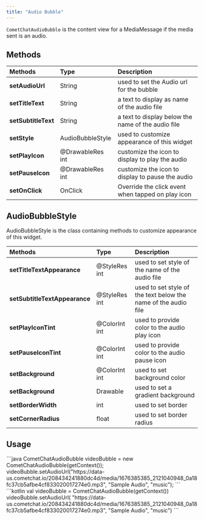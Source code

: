 ```yaml
---
title: "Audio Bubble"
---
```


`CometChatAudioBubble` is the content view for a MediaMessage if the media sent is an audio.

## Methods

| Methods             | Type             | Description                                        |
| :------------------- | :---------------- | :-------------------------------------------------- |
| **setAudioUrl**     | String           | used to set the Audio url for the bubble           |
| **setTitleText**    | String           | a text to display as name of the audio file        |
| **setSubtitleText** | String           | a text to display below the name of the audio file |
| **setStyle**        | AudioBubbleStyle | used to customize appearance of this widget        |
| **setPlayIcon**     | @DrawableRes int | customize the icon to display to play the audio    |
| **setPauseIcon**    | @DrawableRes int | customize the icon to display to pause the audio   |
| **setOnClick**      | OnClick          | Override the click event when tapped on play icon  |

## AudioBubbleStyle

AudioBubbleStyle is the class containing methods to customize appearance of this widget.

| Methods                       | Type          | Description                                                    |
| :----------------------------- | :------------- | :-------------------------------------------------------------- |
| **setTitleTextAppearance**    | @StyleRes int | used to set style of the name of the audio file                |
| **setSubtitleTextAppearance** | @StyleRes int | used to set style of the text below the name of the audio file |
| **setPlayIconTint**           | @ColorInt int | used to provide color to the audio play icon                   |
| **setPauseIconTint**          | @ColorInt int | used to provide color to the audio pause icon                  |
| **setBackground**             | @ColorInt int | used to set background color                                   |
| **setBackground**             | Drawable      | used to set a gradient background                              |
| **setBorderWidth**            | int           | used to set border                                             |
| **setCornerRadius**           | float         | used to set border radius                                      |

## Usage

<Tabs>
<Tab title="Java">
```java
CometChatAudioBubble videoBubble = new CometChatAudioBubble(getContext());
videoBubble.setAudioUrl("https://data-us.cometchat.io/208434241880dc4d/media/1676385385_2121040948_0a18fc37cb5afbe4cf833020017274e0.mp3", "Sample Audio", "music");
```

</Tab>

<Tab title="Kotlin">
```kotlin
val videoBubble = CometChatAudioBubble(getContext())
videoBubble.setAudioUrl(
            "https://data-us.cometchat.io/208434241880dc4d/media/1676385385_2121040948_0a18fc37cb5afbe4cf833020017274e0.mp3",
            "Sample Audio",
            "music")
```

</Tab>

</Tabs>
